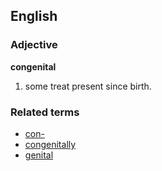 ==English==
===Adjective===
'''congenital'''

# some treat present since birth.

===Related terms===
*[[con-]]
*[[congenitally]]
*[[genital]]